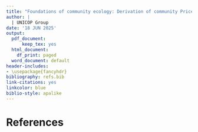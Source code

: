 ```yaml
---
title: "Foundations of community ecology: Derivation of community Price equation"
author: |
  | UNICOP Group
date: '18 JUN 2025'
output:
  pdf_document:
      keep_tex: yes
  html_document:
    df_print: paged
  word_document: default
header-includes:
- \usepackage{fancyhdr}
bibliography: refs.bib
link-citations: yes
linkcolor: blue
biblio-style: apalike
---
```





References 
==========================


























